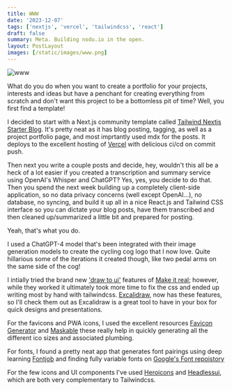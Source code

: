 ```yaml
---
title: WWW
date: '2023-12-07'
tags: ['nextjs', 'vercel', 'tailwindcss', 'react']
draft: false
summary: Meta. Building nodu.io in the open.
layout: PostLayout
images: [/static/images/www.png]
---
```

![www](/static/images/www.png)

What do you do when you want to create a portfolio for your projects, interests and ideas but have a penchant for creating everything from scratch and don't want this project to be a bottomless pit of time? Well, you first find a template!

I decided to start with a Next.js community template called [Tailwind Nextjs Starter Blog](https://github.com/timlrx/tailwind-nextjs-starter-blog). It's pretty neat as it has blog posting, tagging, as well as a project portfolio page, and most imprtantly used mdx for the posts. It deploys to the excellent hosting of [Vercel](https://vercel.com) with delicious ci/cd on commit push.

Then next you write a couple posts and decide, hey, wouldn't this all be a heck of a lot easier if you created a transcription and summary service using OpenAI's Whisper and ChatGPT? Yes, yes, you decide to do that. Then you spend the next week building up a completely client-side application, so no data privacy concerns (well except OpenAI...), no database, no syncing, and build it up all in a nice React.js and Tailwind CSS interface so you can dictate your blog posts, have them transcribed and then cleaned up/summarized a little bit and prepared for posting.

Yeah, that's what you do.

I used a ChatGPT-4 model that's been integrated with their image generation models to create the cycling cog logo that I now love. Quite hillarious some of the iterations it created though, like two pedal arms on the same side of the cog!

I intially tried the brand new ['draw to ui'](https://arstechnica.com/information-technology/2023/11/ai-powered-drawing-app-stuns-developers-by-turning-sketches-into-functional-games) features of [Make it real](https://makereal.tldraw.com/); however, while they worked it ultimately took more time to fix the css and ended up writing most by hand with tailwindcss. [Excalidraw](https://excalidraw.com/), now has these features, so I'll check them out as Excalidraw is a great tool to have in your box for quick designs and presentations.

For the favicons and PWA icons, I used the excellent resources [Favicon Generator](https://realfavicongenerator.net) and [Maskable](https://maskable.app/editor) these really help in quickly generating all the different ico sizes and associated plumbing.

For fonts, I found a pretty neat app that generates font pairings using deep learning [Fontjob](https://fontjoy.com) and finding fully variable fonts on [Google's Font repoistory](https://fonts.google.com/variablefonts)

For the few icons and UI components I've used [Heroicons](https://heroicons.com) and [Headlessui](https://headlessui.com), which are both very complementary to Tailwindcss.
